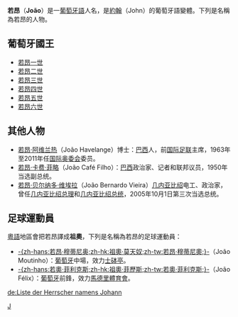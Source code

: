 '''若昂'''（'''João'''）是一[[葡萄牙語|葡萄牙語]]人名，是[[約翰|約翰]]（John）的葡萄牙語變體。下列是名稱為若昂的人物。

==葡萄牙國王==
*[[若昂一世|若昂一世]]
*[[若昂二世|若昂二世]]
*[[若昂三世|若昂三世]]
*[[若昂四世|若昂四世]]
*[[若昂五世|若昂五世]]
*[[若昂六世|若昂六世]]

==其他人物==
*[[若昂·阿维兰热|若昂·阿维兰热]]（João Havelange）博士：[[巴西|巴西]]人，前[[国际足球联合会|国际足联]]主席，1963年至2011年任[[国际奥林匹克委员会|国际奥委会]]委员。
*[[若昂·卡费·菲略|若昂·卡费·菲略]]（João Café Filho）：[[巴西|巴西]]政治家、记者和联邦议员，1950年当选副总统。
*[[若昂·贝尔纳多·维埃拉|若昂·贝尔纳多·维埃拉]]（João Bernardo Vieira）[[几内亚比绍|几内亚比绍]]电工、政治家，曾任[[几内亚比绍总理|几内亚比绍总理]]和[[几内亚比绍总统|几内亚比绍总统]]，2005年10月1日第三次当选总统。

==足球運動員==
[[粵語|粵語]]地區會把若昂譯成'''祖奧'''，下列是名稱為若昂的足球運動員：
*[[若昂·穆蒂尼奥|-{zh-hans:若昂·穆蒂尼奥;zh-hk:祖奧·莫天奴;zh-tw:若昂·穆蒂尼奧;}-]]（João Moutinho）：[[葡萄牙|葡萄牙]]中場，效力[[葡萄牙士砵亭俱樂部|士砵亭]]。
*[[若奧·菲利克斯|-{zh-hans:若奧·菲利克斯;zh-hk:祖奧·菲歷斯;zh-tw:若奧·菲利克斯;}-]]（João Félix）：[[葡萄牙|葡萄牙]]前鋒，效力[[马德里竞技俱乐部|馬德里體育會]]。
{{disambiguation|cat=二字譯名消歧義}}
[[Category:名|J]]

[[de:Liste_der_Herrscher_namens_Johann|de:Liste der Herrscher namens Johann]]